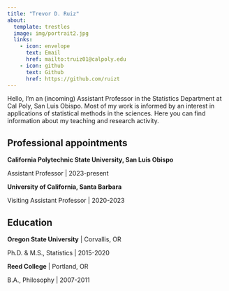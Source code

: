 ```yaml
---
title: "Trevor D. Ruiz"
about:
  template: trestles
  image: img/portrait2.jpg
  links:
    - icon: envelope
      text: Email
      href: mailto:truiz01@calpoly.edu
    - icon: github
      text: Github
      href: https://github.com/ruizt
---
```


Hello, I'm an (incoming) Assistant Professor in the Statistics Department at Cal Poly, San Luis Obispo. Most of my work is informed by an interest in applications of statistical methods in the sciences. Here you can find information about my teaching and research activity.

## Professional appointments

**California Polytechnic State University, San Luis Obispo**

Assistant Professor \| 2023-present

**University of California, Santa Barbara**

Visiting Assistant Professor \| 2020-2023

## Education

**Oregon State University** \| Corvallis, OR

Ph.D. & M.S., Statistics \| 2015-2020

**Reed College** \| Portland, OR

B.A., Philosophy \| 2007-2011
